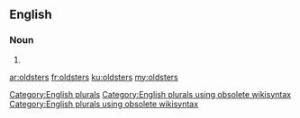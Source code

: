 ==English==

===Noun===
{{head|en}}

# {{plural of|oldster}}

[[Category:English plurals]][[Category:English plurals using obsolete wikisyntax]][[Category:English plurals using obsolete wikisyntax]]

[[ar:oldsters]]
[[fr:oldsters]]
[[ku:oldsters]]
[[my:oldsters]]